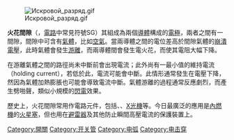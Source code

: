 [[File:Искровой_разряд.gif|thumb]]

'''火花間隙'''（{{lang-en|spark gap}}，[[電路|電路]]中常見符號SG）其組成為兩個[[導體|導體]]構成的[[電極|電極]]，兩者之間有一間隙，間隙中可含有[[氣體|氣體]]，比如[[空氣|空氣]]。當兩導體之間的電位差高於間隙氣體的[[崩潰電壓|崩潰電壓]]，此時氣體會發生[[游離|游離]]，而兩導體間會發生電火花，而使其電阻大幅下降。

在游離氣體之間的路徑尚未中斷前會出現電流；此外尚有一最小值的維持電流（holding current），若低於此，電流可能會中斷。此情形通常發生在電壓下降，然因為氣體加熱膨脹也可能會導致電流中斷。氣體游離的過程通常反應劇烈，而產生劈啪聲，類似小規模的[[閃電|閃電]]效果。

歷史上，火花間隙常用作電路元件，包括{{le|火花間隙發送器|Spark-gap transmitter}}、{{le|靜電式發電機|Electrostatic generator}}、[[X光機|X光機]]等。今日最廣泛的應用是[[內燃機|內燃機]]的[[火星塞|火星塞]]，但也用在[[避雷器|避雷器]]及其他防止瞬間高壓電流的保護裝置上。

{{電磁學小作品}}

[[Category:開關|Category:開關]]
[[Category:开关管|Category:开关管]]
[[Category:电弧|Category:电弧]]
[[Category:电击穿|Category:电击穿]]